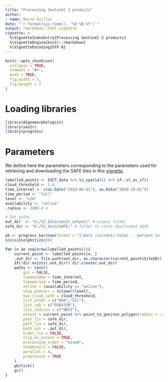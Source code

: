 ```yaml
---
title: "Processing Sentinel 2 products"
author:
- name: Hervé Guillon
date: "`r format(Sys.time(), '%d %B %Y')`"
output: rmarkdown::html_vignette
vignette: >
  %\VignetteIndexEntry{Processing Sentinel 2 products}
  %\VignetteEngine{knitr::rmarkdown}
  %\VignetteEncoding{UTF-8}
---
```


```r
knitr::opts_chunk$set(
  collapse = TRUE,
  comment = "#>",
  eval = TRUE,
  fig.width = 7, 
  fig.height = 7
)
```

# Loading libraries

```r
library(AIgeomorphologist)
library(sen2r)
library(progress)
```

# Parameters

We define here the parameters corresponding to the parameters used for retrieving and downloading the SAFE tiles in this [vignette](articles/retrieving_s2.html).

```r
labelled_points <- SSCT_data %>% to_spatial() %>% sf::st_as_sf()
cloud_threshold <- 5.6
time_interval <- c(as.Date("2019-06-01"), as.Date("2020-10-01"))
time_period <- "full"
level <- "L2A"
availability <- "online"
.radius <- 1000 # m
```


```r
# Set paths
out_dir  <- "G:/S2_data/sen2r_output/" # output folder
safe_dir <- "G:/S2_data/SAFE/" # folder to store downloaded SAFE

pb <- progress_bar$new(format = "[:bar] :current/:total - :percent in :elapsed/:eta \n", total = nrow(labelled_points), show_after = 0)
invisible(pb$tick(0))

for (n in seq(nrow(labelled_points))){
	current_point <- labelled_points[n, ]
	.out_dir <- file.path(out_dir, as.character(current_point$SiteID))
	if(!dir.exists(.out_dir)) dir.create(.out_dir)
	paths <- sen2r(
		gui = FALSE,
		timewindow = time_interval,
		timeperiod = time_period,
		online = (availability == "online"),
		step_atmcorr = tolower(level),
		max_cloud_safe = cloud_threshold,
		list_prods = c("BOA","SCL"),
		list_rgb = c("RGB432B"),
		list_indices = c("NDVI"),
		extent = current_point %>% point_to_geojson_polygon(radius = .radius),
		path_l1c = safe_dir,
		path_l2a = safe_dir,
		path_out = .out_dir,
		order_lta = FALSE,
		clip_on_extent = TRUE,
		processing_order = "mixed",
		thumbnails = FALSE,
		parallel = 4,
		preprocess = TRUE
	)
	pb$tick()
	gc()
}
```



